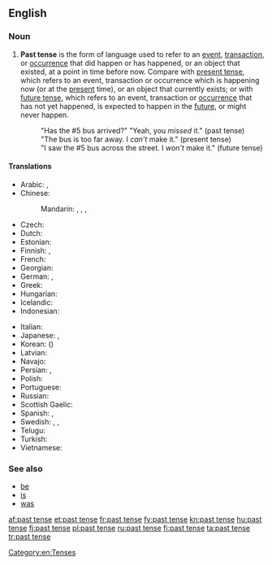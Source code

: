 ==English==

===Noun===
{{wikipedia}}
{{en-noun|head=[[past]] [[tense]]}}

# {{context|grammar|lang=en}} '''Past tense''' is the form of language used to refer to an [[event]], [[transaction]], or [[occurrence]] that did happen or has happened, or an object that existed, at a point in time before now. Compare with [[present tense]], which refers to an event, transaction or occurrence which is happening now (or at the [[present]] time), or an object that currently exists; or with [[future tense]], which refers to an event, transaction or [[occurrence]] that has not yet happened, is expected to happen in the [[future]], or might never happen.
#: "Has the #5 bus arrived?" "Yeah, you ''missed'' it." (past tense)
#: "The bus is too far away. I ''can’t'' make it." (present tense)
#: "I saw the #5 bus across the street. I ''won’t'' make it." (future tense)

====Translations====
{{trans-top|form of language}}
* Arabic: {{t-|ar|ماضي|m|tr=māḍī|sc=Arab}}, {{t-|ar|الفعل الماضي|m|tr=al-fiʿl al-māḍī|sc=Arab}}
* Chinese:
*: Mandarin: {{t|cmn|過去時態|sc=Hani}}, {{t|cmn|过去时态|tr=guòqù shítài|sc=Hani}}, {{t|cmn|過去式|sc=Hani}}, {{t|cmn|过去式|tr=guòqù shì|sc=Hani}}
* Czech: {{t-|cs|minulý čas|m}}
* Dutch: {{t+|nl|verleden tijd}}
* Estonian: {{t-|et|minevik}}
* Finnish: {{t+|fi|imperfekti}}, {{t+|fi|kertoma}}
* French: {{t+|fr|passé|m}}
* Georgian: {{t-|ka|ნამყო|tr=namqo|sc=Geor}}
* German: {{t+|de|Vergangenheit|f}}, {{qualifier|preterite}} {{t+|de|Präteritum|n}}
* Greek: {{t+|el|αόριστος|m|tr=aóristos}}
* Hungarian: {{t+|hu|múlt idő}}
* Icelandic: {{t+|is|þátíð|f}}
* Indonesian: {{t-|id|kala lampau}}
{{trans-mid}}
* Italian: {{t+|it|passato|m}}
* Japanese: {{t-|ja|過去時制|tr=かこじせい, kako-jisei|sc=Jpan}}, {{t-|ja|過去形|tr=かこけい, kakokei|sc=Jpan}}
* Korean: {{t+|ko|과거시제|tr=gwageo sije|alt=과거 시제|sc=Kore}} ({{t+|ko|過去時制|sc=Kore}})
* Latvian: {{t-|lv|pagātnes laiks|m}}
* Navajo: {{tø|nv|tʼáá íídą́ą́ʼ}}
* Persian: {{t+|fa|ماضی|tr=mâzi|sc=fa-Arab}}, {{t+|fa|گذشته|tr=gozašte|sc=fa-Arab}}
* Polish: {{t+|pl|czas przeszły|m}}
* Portuguese: {{t-|pt|tempo passado|m}}
* Russian: {{t+|ru|прошедшее время|n|tr=prošédšeje vrémja}}
* Scottish Gaelic: {{t-|gd|tràth caithte|m}}
* Spanish: {{t-|es|tiempo pasado|m}}, {{t+|es|pretérito}}
* Swedish: {{t+|sv|preteritum}}, {{t-|sv|förfluten tid}}, {{t-|sv|imperfekt}}
* Telugu: {{t+|te|భూతకాలము}}
* Turkish: {{t+|tr|geçmiş zaman}}
* Vietnamese: {{t-|vi|thời quá khứ}}
{{trans-bottom}}

===See also===
* [[be]]
* [[is]]
* [[was]]

[[Category:en:Tenses]]

[[af:past tense]]
[[et:past tense]]
[[fr:past tense]]
[[fy:past tense]]
[[kn:past tense]]
[[hu:past tense]]
[[fj:past tense]]
[[pl:past tense]]
[[ru:past tense]]
[[fi:past tense]]
[[ta:past tense]]
[[tr:past tense]]